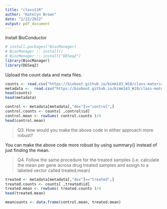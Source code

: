 ```yaml
---
title: "class11R"
author: "Katelyn Brown"
date: "2/22/2022"
output: pdf_document
---
```


Install BioConductor

```r
# install.packages("BiocManager)
# BiocManager :: install()
# BiocManager :: install("DESeq2")
library(BiocManager)
library(DESeq2)
```

Upload the count data and meta files.

```r
counts <- read.csv("https://bioboot.github.io/bimm143_W18/class-material/airway_scaledcounts.csv", row.names=1)
metadata <-  read.csv("https://bioboot.github.io/bimm143_W18/class-material/airway_metadata.csv")
head(counts)
head(metadata)
```

```r
control <- metadata[metadata[,"dex"]=="control",]
control.counts <- counts[ ,control$id]
control.mean <- rowSums( control.counts )/4 
head(control.mean)
```

> Q3. How would you make the above code in either approach more robust?

You can make the above code more robust by using summary() instead of just finding the mean.

> Q4. Follow the same procedure for the treated samples (i.e. calculate the mean per gene across drug treated samples and assign to a labeled vector called treated.mean)

```r
treated <- metadata[metadata[,"dex"]=="treated",]
treated.counts <- counts[ ,treated$id]
treated.mean <- rowSums( treated.counts )/4 
head(treated.mean)
```

```r
meancounts <- data.frame(control.mean, treated.mean)
```

